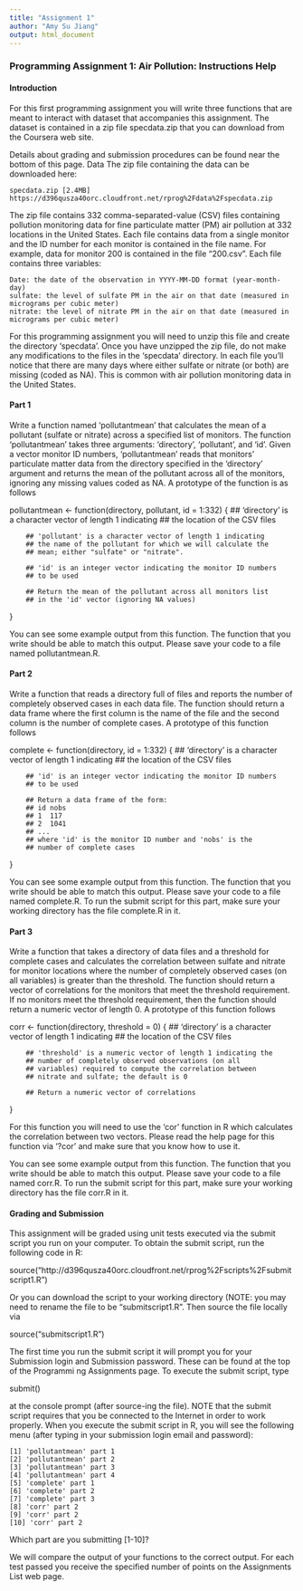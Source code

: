 ```yaml
---
title: "Assignment 1"
author: "Amy Su Jiang"
output: html_document
---
```


### Programming Assignment 1: Air Pollution: Instructions Help

#### Introduction

For this first programming assignment you will write three functions that are meant to interact with dataset that accompanies this assignment. The dataset is contained in a zip file specdata.zip that you can download from the Coursera web site.

Details about grading and submission procedures can be found near the bottom of this page.
Data
The zip file containing the data can be downloaded here:

    specdata.zip [2.4MB] https://d396qusza40orc.cloudfront.net/rprog%2Fdata%2Fspecdata.zip

The zip file contains 332 comma-separated-value (CSV) files containing pollution monitoring data for fine particulate matter (PM) air pollution at 332 locations in the United States. Each file contains data from a single monitor and the ID number for each monitor is contained in the file name. For example, data for monitor 200 is contained in the file "200.csv". Each file contains three variables:

    Date: the date of the observation in YYYY-MM-DD format (year-month-day)
    sulfate: the level of sulfate PM in the air on that date (measured in micrograms per cubic meter)
    nitrate: the level of nitrate PM in the air on that date (measured in micrograms per cubic meter)

For this programming assignment you will need to unzip this file and create the directory 'specdata'. Once you have unzipped the zip file, do not make any modifications to the files in the 'specdata' directory. In each file you'll notice that there are many days where either sulfate or nitrate (or both) are missing (coded as NA). This is common with air pollution monitoring data in the United States.

#### Part 1

Write a function named 'pollutantmean' that calculates the mean of a pollutant (sulfate or nitrate) across a specified list of monitors. The function 'pollutantmean' takes three arguments: 'directory', 'pollutant', and 'id'. Given a vector monitor ID numbers, 'pollutantmean' reads that monitors' particulate matter data from the directory specified in the 'directory' argument and returns the mean of the pollutant across all of the monitors, ignoring any missing values coded as NA. A prototype of the function is as follows

pollutantmean <- function(directory, pollutant, id = 1:332) {
        ## 'directory' is a character vector of length 1 indicating
        ## the location of the CSV files

        ## 'pollutant' is a character vector of length 1 indicating
        ## the name of the pollutant for which we will calculate the
        ## mean; either "sulfate" or "nitrate".

        ## 'id' is an integer vector indicating the monitor ID numbers
        ## to be used

        ## Return the mean of the pollutant across all monitors list
        ## in the 'id' vector (ignoring NA values)
}

You can see some example output from this function. The function that you write should be able to match this output. Please save your code to a file named pollutantmean.R.

#### Part 2

Write a function that reads a directory full of files and reports the number of completely observed cases in each data file. The function should return a data frame where the first column is the name of the file and the second column is the number of complete cases. A prototype of this function follows

complete <- function(directory, id = 1:332) {
        ## 'directory' is a character vector of length 1 indicating
        ## the location of the CSV files

        ## 'id' is an integer vector indicating the monitor ID numbers
        ## to be used
        
        ## Return a data frame of the form:
        ## id nobs
        ## 1  117
        ## 2  1041
        ## ...
        ## where 'id' is the monitor ID number and 'nobs' is the
        ## number of complete cases
}

You can see some example output from this function. The function that you write should be able to match this output. Please save your code to a file named complete.R. To run the submit script for this part, make sure your working directory has the file complete.R in it.

#### Part 3

Write a function that takes a directory of data files and a threshold for complete cases and calculates the correlation between sulfate and nitrate for monitor locations where the number of completely observed cases (on all variables) is greater than the threshold. The function should return a vector of correlations for the monitors that meet the threshold requirement. If no monitors meet the threshold requirement, then the function should return a numeric vector of length 0. A prototype of this function follows

corr <- function(directory, threshold = 0) {
        ## 'directory' is a character vector of length 1 indicating
        ## the location of the CSV files

        ## 'threshold' is a numeric vector of length 1 indicating the
        ## number of completely observed observations (on all
        ## variables) required to compute the correlation between
        ## nitrate and sulfate; the default is 0

        ## Return a numeric vector of correlations
}

For this function you will need to use the 'cor' function in R which calculates the correlation between two vectors. Please read the help page for this function via '?cor' and make sure that you know how to use it.

You can see some example output from this function. The function that you write should be able to match this output. Please save your code to a file named corr.R. To run the submit script for this part, make sure your working directory has the file corr.R in it.

#### Grading and Submission
This assignment will be graded using unit tests executed via the submit script you run on your computer. To obtain the submit script, run the following code in R:

source("http://d396qusza40orc.cloudfront.net/rprog%2Fscripts%2Fsubmitscript1.R")

Or you can download the script to your working directory (NOTE: you may need to rename the file to be "submitscript1.R". Then source the file locally via

source("submitscript1.R")

The first time you run the submit script it will prompt you for your Submission login and Submission password. These can be found at the top of the Programmi ng Assignments page. To execute the submit script, type

submit()

at the console prompt (after source-ing the file). NOTE that the submit script requires that you be connected to the Internet in order to work properly. When you execute the submit script in R, you will see the following menu (after typing in your submission login email and password):

    [1] 'pollutantmean' part 1
    [2] 'pollutantmean' part 2
    [3] 'pollutantmean' part 3
    [4] 'pollutantmean' part 4
    [5] 'complete' part 1
    [6] 'complete' part 2
    [7] 'complete' part 3
    [8] 'corr' part 2
    [9] 'corr' part 2
    [10] 'corr' part 2

Which part are you submitting [1-10]? 

We will compare the output of your functions to the correct output. For each test passed you receive the specified number of points on the Assignments List web page. 